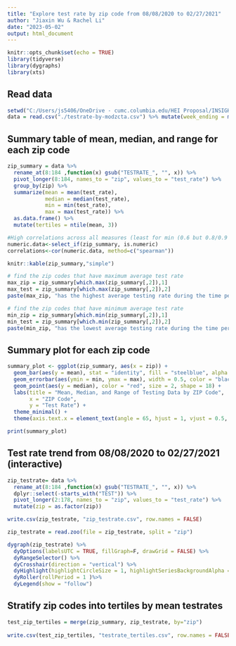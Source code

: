 ```yaml
---
title: "Explore test rate by zip code from 08/08/2020 to 02/27/2021"
author: "Jiaxin Wu & Rachel Li"
date: "2023-05-02"
output: html_document
---
```


```r
knitr::opts_chunk$set(echo = TRUE)
library(tidyverse)
library(dygraphs)
library(xts)
```

## Read data
```r
setwd("C:/Users/js5406/OneDrive - cumc.columbia.edu/HEI Proposal/INSIGHT")
data = read.csv("./testrate-by-modzcta.csv") %>% mutate(week_ending = mdy(week_ending))

```

## Summary table of mean, median, and range for each zip code
```r
zip_summary = data %>% 
  rename_at(8:184 ,function(x) gsub("TESTRATE_", "", x)) %>% 
  pivot_longer(8:184, names_to = "zip", values_to = "test_rate") %>% 
  group_by(zip) %>% 
  summarize(mean = mean(test_rate),
            median = median(test_rate),
            min = min(test_rate),
            max = max(test_rate)) %>% 
  as.data.frame() %>% 
  mutate(tertiles = ntile(mean, 3))

#High correlations across all measures (least for min (0.6 but 0.8/0.9 for others))
numeric.data<-select_if(zip_summary, is.numeric)
correlations<-cor(numeric.data, method=c("spearman"))

knitr::kable(zip_summary,"simple")

# find the zip codes that have maximum average test rate
max_zip = zip_summary[which.max(zip_summary[,2]),1]
max_test = zip_summary[which.max(zip_summary[,2]),2]
paste(max_zip, "has the highest average testing rate during the time period, with average", max_test, "/week")

# find the zip codes that have minimum average test rate
min_zip = zip_summary[which.min(zip_summary[,2]),1]
min_test = zip_summary[which.min(zip_summary[,2]),2]
paste(min_zip, "has the lowest average testing rate during the time period, with average", min_test, "/week")
```

## Summary plot for each zip code
```r
summary_plot <- ggplot(zip_summary, aes(x = zip)) +
  geom_bar(aes(y = mean), stat = "identity", fill = "steelblue", alpha = 0.7) +
  geom_errorbar(aes(ymin = min, ymax = max), width = 0.5, color = "black", size = 0.8) +
  geom_point(aes(y = median), color = "red", size = 2, shape = 18) +
  labs(title = "Mean, Median, and Range of Testing Data by ZIP Code",
       x = "ZIP Code",
       y = "Test Rate") +
  theme_minimal() +
  theme(axis.text.x = element_text(angle = 65, hjust = 1, vjust = 0.5, size = 5))

print(summary_plot)
```

## Test rate trend from 08/08/2020 to 02/27/2021 (interactive)
```r
zip_testrate= data %>% 
  rename_at(8:184 ,function(x) gsub("TESTRATE_", "", x)) %>% 
  dplyr::select(-starts_with("TEST")) %>% 
  pivot_longer(2:178, names_to = "zip", values_to = "test_rate") %>% 
  mutate(zip = as.factor(zip))

write.csv(zip_testrate, "zip_testrate.csv", row.names = FALSE)
```

```r
zip_testrate = read.zoo(file = zip_testrate, split = "zip")

dygraph(zip_testrate) %>%
  dyOptions(labelsUTC = TRUE, fillGraph=F, drawGrid = FALSE) %>%
  dyRangeSelector() %>%
  dyCrosshair(direction = "vertical") %>%
  dyHighlight(highlightCircleSize = 1, highlightSeriesBackgroundAlpha = 0.2, hideOnMouseOut = T)  %>%
  dyRoller(rollPeriod = 1 )%>%
  dyLegend(show = "follow")
```

## Stratify zip codes into tertiles by mean testrates
```r
test_zip_tertiles = merge(zip_summary, zip_testrate, by="zip")
  
write.csv(test_zip_tertiles, "testrate_tertiles.csv", row.names = FALSE)
```




